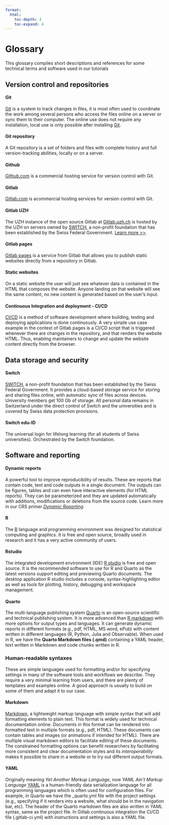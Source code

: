 ```yaml
---
format:
  html:
    toc-depth: 4
    toc-expand: 4
---
```


# Glossary {.unnumbered}

This glossary compiles short descriptions and references for some technical terms and software used in our tutorials

## Version control and repositories

#### Git

[Git](https://en.wikipedia.org/wiki/Git) is a system to track changes in files, it is most often used to coordinate the work among several persons who access the files online on a server or sync them to their computer. The online use does not require any installation, local use is only possible after installing [Git](https://git-scm.com/downloads).

#### Git repository

A Git repository is a set of folders and files with complete history and full version-tracking abilities, locally or on a server. 

#### Github

[Github.com](https://github.com/) is a commercial hosting service for version control with Git.

#### Gitlab

[Gitlab.com](https://about.gitlab.com/) is acommercial hosting services for version control with Git.

#### Gitlab UZH

The UZH instance of the open source Gitlab at [Gitlab.uzh.ch](https://gitlab.uzh.ch) is hosted by the UZH on servers owned by [SWITCH](https://www.switch.ch/de/edu-id/), a non-profit foundation that has been established by the Swiss Federal Government. [Learn more \>\>](https://www.zi.uzh.ch/en/staff/software-elearning/webplatforms/gitlab.html).

#### Gitlab pages
[Gitlab pages](https://docs.gitlab.com/ee/user/project/pages/) is a service from Gitlab that allows you to publish static websites directly from a repository in Gitlab. 

#### Static websites 
On a static website the user will just see whatever data is contained in the HTML that composes the website. Anyone landing on that website will see the same content, no new content is generated based on the user's input. 

#### Continuous Integration and deployment -  CI/CD
[CI/CD](https://docs.gitlab.com/ee/ci/) is a method of software development where building, testing and deploying applications is done continuously. A very simple use case example in the context of Gitlab pages is a CI/CD script that is triggered whenever there are changes in the repository, and that renders the website HTML. Thus, enabling maintainers to change and update the website content directly from the browser. 


## Data storage and security

#### Switch

[SWITCH](https://www.switch.ch/de/edu-id/), a non-profit foundation that has been established by the Swiss Federal Government. It provides a cloud-based storage service for storing and sharing files online, with automatic sync of files across devices. University members get 100 Gb of storage. All personal data remains in Switzerland under the direct control of Switch and the universities and is covered by Swiss data protection provisions.

#### Switch edu-ID

The universal login for lifelong learning (for all students of Swiss universities). Orchestrated by the Switch foundation.

## Software and reporting

#### Dynamic reports

A powerful tool to improve reproducibility of results. These are reports that contain code, text and code outputs in a single document. The outputs can be figures, tables and can even have interactive elements (for HTML reports). They can be parameterized and they are updated automatically with additions, modifications or deletions from the source code. Learn more in our CRS primer [*Dynamic Reporting*](https://zenodo.org/records/8354360)

#### R
The [R](https://www.r-project.org/about.html) language and programming environment was designed for statistical computing and graphics. It is free and open source, broadly used in research and it has a very active community of users. 

#### Rstudio 
The integrated development environment (IDE) [R studio](https://posit.co/download/rstudio-desktop/) is free and open source. It is the recommended software to use for R and Quarto as the latest versions support editing and previewing Quarto documents. The desktop application R studio includes a console, syntax-highlighting editor as well as tools for plotting, history, debugging and workspace management.


#### Quarto
The multi-language publishing system [Quarto](https://quarto.org/) is an open-source scientific and technical publishing system. It is more advanced than [R markdown](https://rmarkdown.rstudio.com/) with more options for output types and languages. It can generate dynamic reports in different formats (e.g., pdf, HTML, MS word, ePub) with content written in different languages (R, Python, Julia and Observable). When used in R, we have the **Quarto Markdown files (.qmd)** containing a YAML header, text written in Markdown and code chunks written in R. 

### Human-readable syntaxes

These are simple languages used for formatting and/or for specifying settings in many of the software tools and workflows we describe. They require a very minimal learning from users, and there are plenty of templates and examples online. A good approach is usually to build on some of them and adapt it to our case.

#### Markdown
[Markdown](https://www.markdownguide.org/), a lightweight markup language with simple syntax that will add formatting elements to plain text. This format is widely used for technical documentation online. Documents in this format can be rendered into formatted text in multiple formats (e.g., pdf, HTML). These documents can contain tables and images (or animations if intended for HTML). There are multiple visual markdown editors to facilitate editing of these documents. The constrained formatting options can benefit researchers by facilitating more consistent and clear documentation styles and its *interoperability* makes it possible to share in a website or to try out different output formats. 

#### YAML
Originally meaning *Yet Another Markup Language*, now *YAML Ain't Markup Language* [YAML](https://en.wikipedia.org/wiki/YAML) is a human-friendly data serialization language for all programming languages which is often used for configuration files. For example, in Quarto we have the _quarto.yml file  with the project settings (e.g., specifying if it renders into a website, what should be in the navigation bar, etc). The header of the Quarto markdown files are also written in YAML syntax, same as the project file. In Gitlab continuous integration the CI/CD file (.gitlab-ci.yml) with instructions and settings is also a YAML file.
